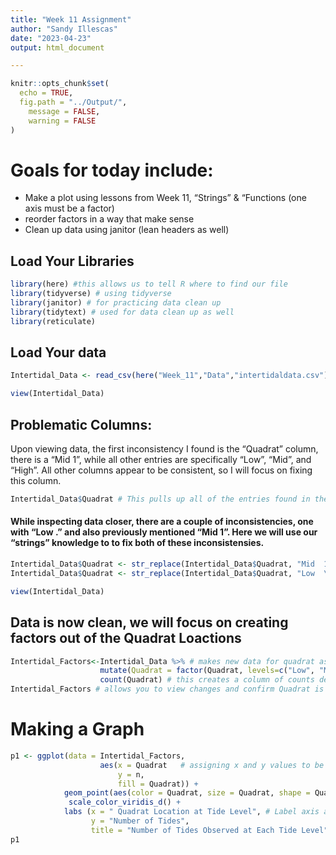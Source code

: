 ```yaml
---
title: "Week 11 Assignment"
author: "Sandy Illescas"
date: "2023-04-23"
output: html_document

---
```


```r
knitr::opts_chunk$set(
  echo = TRUE,
  fig.path = "../Output/",
	message = FALSE,
	warning = FALSE
)
```
# Goals for today include:
  - Make a plot using lessons from Week 11, "Strings" & "Functions
    (one axis must be a factor)
  - reorder factors in a way that make sense
  - Clean up data using janitor (lean headers as well)
 
## Load Your Libraries

```r
library(here) #this allows us to tell R where to find our file 
library(tidyverse) # using tidyverse
library(janitor) # for practicing data clean up
library(tidytext) # used for data clean up as well
library(reticulate)
```


## Load Your data
```r
Intertidal_Data <- read_csv(here("Week_11","Data","intertidaldata.csv")) #this tells R to use data saved in my folder

view(Intertidal_Data)
```



## Problematic Columns:
Upon viewing data, the first inconsistency I found is the "Quadrat" column, there is a "Mid 1", while all other entries are specifically "Low", "Mid", and "High". All other columns appear to be consistent, so I will focus on fixing this column.
```r
Intertidal_Data$Quadrat # This pulls up all of the entries found in the "Quadrat" column
```

#### While inspecting data closer, there are a couple of inconsistencies, one with "Low  ." and also previously mentioned "Mid 1". Here we will use our "strings" knowledge to to fix both of these inconsistensies.

```r
Intertidal_Data$Quadrat <- str_replace(Intertidal_Data$Quadrat, "Mid  1", "Mid") # this replaces "Mid 1" entry with "Mid"
Intertidal_Data$Quadrat <- str_replace(Intertidal_Data$Quadrat, "Low  \\.","Low") # this replaess "Low  ." with "Low"

view(Intertidal_Data)
```
## Data is now clean, we will focus on creating factors out of the Quadrat Loactions

```r
Intertidal_Factors<-Intertidal_Data %>% # makes new data for quadrat as factors
                    mutate(Quadrat = factor(Quadrat, levels=c("Low", "Mid", "High")))  %>% # makes quadrat into factors
                    count(Quadrat) # this creates a column of counts dependant on "n"
Intertidal_Factors # allows you to view changes and confirm Quadrat is now a factor and we can see that it is labeled "<fctr>" underneath Quadrat label. 
```

# Making a Graph


```r
p1 <- ggplot(data = Intertidal_Factors, 
                    aes(x = Quadrat   # assigning x and y values to be used
                        y = n,
                        fill = Quadrat)) +
            geom_point(aes(color = Quadrat, size = Quadrat, shape = Quadrat)) + # type of graph to make and add color, size and shape to points being plotted. 
             scale_color_viridis_d() +
            labs (x = " Quadrat Location at Tide Level", # Label axis and title 
                  y = "Number of Tides",
                  title = "Number of Tides Observed at Each Tide Level")
p1
```





